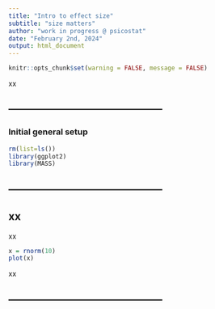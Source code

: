 ```yaml
---
title: "Intro to effect size"
subtitle: "size matters"
author: "work in progress @ psicostat"
date: "February 2nd, 2024"
output: html_document
---
```

\raggedright
\break\break

```r
knitr::opts_chunk$set(warning = FALSE, message = FALSE) 

```

xx

--------------------------------------------
--------------------------------------------

### Initial general setup

```r
rm(list=ls())
library(ggplot2)
library(MASS)
```

--------------------------------------------
--------------------------------------------

## xx

xx

```r
x = rnorm(10)
plot(x)
```

xx

--------------------------------------------
--------------------------------------------
